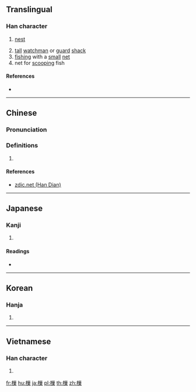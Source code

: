 ==Translingual==

===Han character===
{{Han char|rn=75|rad=木|as=11|sn=15|four=42994|canj=DVVD|ids=⿰木巢}}

# {{context|archaic|lang=zh}} [[nest]]
# [[tall]] [[watchman]] or [[guard]] [[shack]]
# [[fish]]ing with a [[small]] [[net]]
# net for [[scoop]]ing fish

====References====
* {{Han ref|kx=0550.030|dkj=15433|dj=0937.270|hdz=21286.030|uh=6A14|ud=27156|bh=E5DC|bd=58844}}

----

==Chinese==
{{zh-forms}}

===Pronunciation===
{{zh-pron
|m=cháo,jiǎo
|c=caau4,ziu2
|mc=y
|oc=y
|ma=
|cat=n,v
}}

===Definitions===
# {{rfdef|lang=zh}}

====References====
*[http://www.zdic.net/z/1c/js/6A14.htm zdic.net (Han Dian)]

----

==Japanese==

===Kanji===
{{ja-kanji|grade=|rs=木11}}

# {{defn|lang=ja|sort=木11}}

====Readings====
* {{ja-readings|on=[[そう]] (sō), [[しょう]] (shō), [[じょう]] (jō)|kun=[[やぐら]] (yagura), [[すくいあみ]] (sukuiami), [[すくう]] (sukuu)}}

----

==Korean==

===Hanja===
{{ko-hanja|hangeul=소|eumhun=|rv=so|mr=so|y=so}}

# {{defn|lang=ko|sort=木11}}

----

==Vietnamese==

===Han character===
{{vi-readings|rs=木11| hanviet = sào}}

# {{defn|lang=vi|sort=木11}}

[[fr:樔]]
[[hu:樔]]
[[ja:樔]]
[[pl:樔]]
[[th:樔]]
[[zh:樔]]